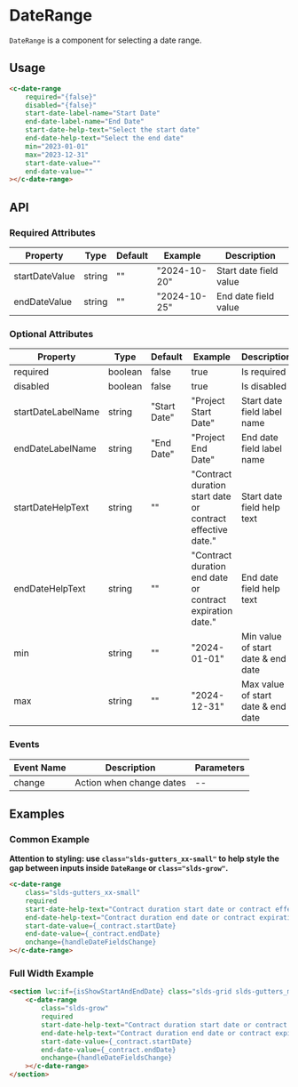 
<Meta title="LWC Components/DateRange" of={DateRangeStories} />

# DateRange

`DateRange` is a component for selecting a date range.

## Usage

```html
<c-date-range
    required="{false}"
    disabled="{false}"
    start-date-label-name="Start Date"
    end-date-label-name="End Date"
    start-date-help-text="Select the start date"
    end-date-help-text="Select the end date"
    min="2023-01-01"
    max="2023-12-31"
    start-date-value=""
    end-date-value=""
></c-date-range>
```

## API

### Required Attributes

| Property      | Type   | Default | Example      | Description            |
|---------------|--------|---------|--------------|------------------------|
| startDateValue | string | ""      | "2024-10-20" | Start date field value |
| endDateValue   | string | ""      | "2024-10-25" | End date field value   |

### Optional Attributes

| Property            | Type    | Default     | Example                       | Description                        |
|---------------------|---------|-------------|-------------------------------|------------------------------------|
| required            | boolean | false       | true                          | Is required                        |
| disabled            | boolean | false       | true                          | Is disabled                        |
| startDateLabelName  | string  | "Start Date" | "Project Start Date"          | Start date field label name        |
| endDateLabelName    | string  | "End Date"   | "Project End Date"            | End date field label name          |
| startDateHelpText   | string  | ""          | "Contract duration start date or contract effective date." | Start date field help text |
| endDateHelpText     | string  | ""          | "Contract duration end date or contract expiration date." | End date field help text |
| min                 | string  | ""          | "2024-01-01"                  | Min value of start date & end date |
| max                 | string  | ""          | "2024-12-31"                  | Max value of start date & end date |

### Events

| Event Name | Description               | Parameters |
|------------|---------------------------|------------|
| change     | Action when change dates  | --         |

## Examples

### Common Example

**Attention to styling: use `class="slds-gutters_xx-small"` to help style the gap between inputs inside `DateRange` or `class="slds-grow"`.**

```html
<c-date-range
    class="slds-gutters_xx-small"
    required
    start-date-help-text="Contract duration start date or contract effective date."
    end-date-help-text="Contract duration end date or contract expiration date."
    start-date-value={_contract.startDate}
    end-date-value={_contract.endDate}
    onchange={handleDateFieldsChange}
></c-date-range>
```

### Full Width Example

```html
<section lwc:if={isShowStartAndEndDate} class="slds-grid slds-gutters_medium slds-m-top_medium">
    <c-date-range
        class="slds-grow"
        required
        start-date-help-text="Contract duration start date or contract effective date."
        end-date-help-text="Contract duration end date or contract expiration date."
        start-date-value={_contract.startDate}
        end-date-value={_contract.endDate}
        onchange={handleDateFieldsChange}
    ></c-date-range>
</section>
```

<Canvas>
    <Story of={DateRangeStories.Default} />
</Canvas>
